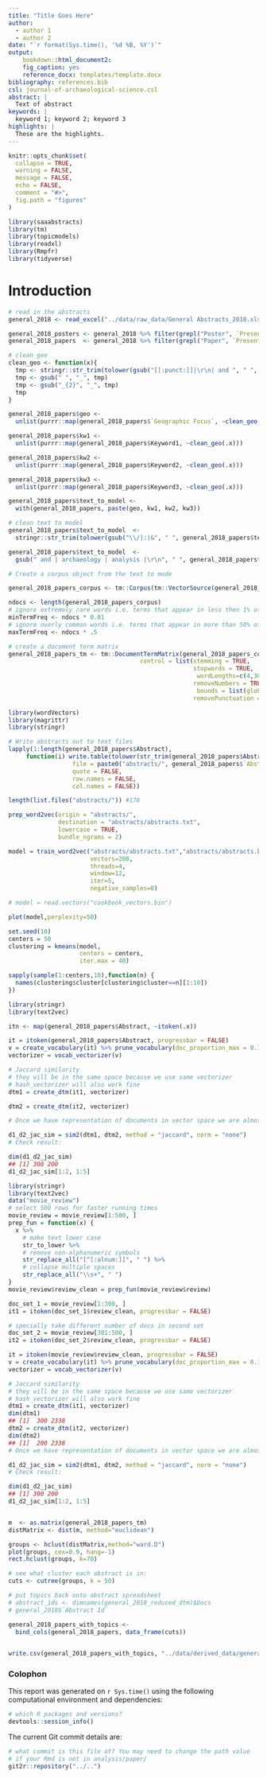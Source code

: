 ```yaml
---
title: "Title Goes Here"
author:
  - author 1
  - author 2
date: "`r format(Sys.time(), '%d %B, %Y')`"
output: 
    bookdown::html_document2:
    fig_caption: yes
    reference_docx: templates/template.docx
bibliography: references.bib
csl: journal-of-archaeological-science.csl
abstract: |
  Text of abstract
keywords: |
  keyword 1; keyword 2; keyword 3
highlights: |
  These are the highlights. 
---
```



<!-- This is the format for text comments that will be ignored during renderings. Do not put R code in these comments because it will not be ignored. -->

```r
knitr::opts_chunk$set(
  collapse = TRUE,
  warning = FALSE,
  message = FALSE,
  echo = FALSE,
  comment = "#>",
  fig.path = "figures"
)

library(saaabstracts)
library(tm)
library(topicmodels)
library(readxl)
library(Rmpfr)
library(tidyverse)
```

# Introduction

```r
# read in the abstracts
general_2018 <- read_excel("../data/raw_data/General Abstracts_2018.xlsx")

general_2018_posters <- general_2018 %>% filter(grepl("Poster", `Presentation Format`))
general_2018_papers  <- general_2018 %>% filter(grepl("Paper", `Presentation Format`))

# clean geo
clean_geo <- function(x){
  tmp <- stringr::str_trim(tolower(gsub("[[:punct:]]|\r\n| and ", " ", x)))
  tmp <- gsub(" ", "_", tmp)
  tmp <- gsub("_{2}", "_", tmp)
  tmp
}

general_2018_papers$geo <- 
  unlist(purrr::map(general_2018_papers$`Geographic Focus`, ~clean_geo(.x)))

general_2018_papers$kw1 <- 
  unlist(purrr::map(general_2018_papers$Keyword1, ~clean_geo(.x)))

general_2018_papers$kw2 <- 
  unlist(purrr::map(general_2018_papers$Keyword2, ~clean_geo(.x)))

general_2018_papers$kw3 <- 
  unlist(purrr::map(general_2018_papers$Keyword3, ~clean_geo(.x)))

general_2018_papers$text_to_model <- 
  with(general_2018_papers, paste(geo, kw1, kw2, kw3))
```


```r
# clean text to model
general_2018_papers$text_to_model  <- 
  stringr::str_trim(tolower(gsub("\\/|:|&", " ", general_2018_papers$text_to_model)))

general_2018_papers$text_to_model  <- 
  gsub(" and | archaeology | analysis |\r\n", " ", general_2018_papers$text_to_model)

```

```r
# Create a corpus object from the text to mode

general_2018_papers_corpus <- tm::Corpus(tm::VectorSource(general_2018_papers$text_to_model ))

ndocs <- length(general_2018_papers_corpus)
# ignore extremely rare words i.e. terms that appear in less then 1% of the documents
minTermFreq <- ndocs * 0.01
# ignore overly common words i.e. terms that appear in more than 50% of the documents
maxTermFreq <- ndocs * .5

# create a document term matrix
general_2018_papers_tm <- tm::DocumentTermMatrix(general_2018_papers_corpus, 
                                     control = list(stemming = TRUE, 
                                                    stopwords = TRUE,
                                                     wordLengths=c(4,30),  
                                                    removeNumbers = TRUE, 
                                                     bounds = list(global = c(minTermFreq, maxTermFreq)),
                                                    removePunctuation = TRUE))
```


```r
library(wordVectors)
library(magrittr)
library(stringr)

# Write abstracts out to text files
lapply(1:length(general_2018_papers$Abstract),
     function(i) write.table(tolower(str_trim(general_2018_papers$Abstract[i])),
                  file = paste0("abstracts/", general_2018_papers$`Abstract Id`[i], ".txt"),
                  quote = FALSE, 
                  row.names = FALSE,
                  col.names = FALSE))

length(list.files("abstracts/")) #178

prep_word2vec(origin = "abstracts/",
              destination = "abstracts/abstracts.txt",
              lowercase = TRUE,
              bundle_ngrams = 2)

model = train_word2vec("abstracts/abstracts.txt","abstracts/abstracts.bin",
                       vectors=200,
                       threads=4,
                       window=12,
                       iter=5,
                       negative_samples=0)

# model = read.vectors("cookbook_vectors.bin")

plot(model,perplexity=50)

set.seed(10)
centers = 50
clustering = kmeans(model,
                    centers = centers,
                    iter.max = 40)

sapply(sample(1:centers,10),function(n) {
  names(clustering$cluster[clustering$cluster==n][1:10])
})

```

```r
library(stringr)
library(text2vec)

itn <- map(general_2018_papers$Abstract, ~itoken(.x))

it = itoken(general_2018_papers$Abstract, progressbar = FALSE)
v = create_vocabulary(it) %>% prune_vocabulary(doc_proportion_max = 0.1, term_count_min = 5)
vectorizer = vocab_vectorizer(v)

# Jaccard similarity
# they will be in the same space because we use same vectorizer
# hash_vectorizer will also work fine
dtm1 = create_dtm(it1, vectorizer)

dtm2 = create_dtm(it2, vectorizer)

# Once we have representation of documents in vector space we are almost done. One thing remains - call sim2():

d1_d2_jac_sim = sim2(dtm1, dtm2, method = "jaccard", norm = "none")
# Check result:

dim(d1_d2_jac_sim)
## [1] 300 200
d1_d2_jac_sim[1:2, 1:5]
```


```r
library(stringr)
library(text2vec)
data("movie_review")
# select 500 rows for faster running times
movie_review = movie_review[1:500, ]
prep_fun = function(x) {
  x %>% 
    # make text lower case
    str_to_lower %>% 
    # remove non-alphanumeric symbols
    str_replace_all("[^[:alnum:]]", " ") %>% 
    # collapse multiple spaces
    str_replace_all("\\s+", " ")
}
movie_review$review_clean = prep_fun(movie_review$review)

doc_set_1 = movie_review[1:300, ]
it1 = itoken(doc_set_1$review_clean, progressbar = FALSE)

# specially take different number of docs in second set
doc_set_2 = movie_review[301:500, ]
it2 = itoken(doc_set_2$review_clean, progressbar = FALSE)

it = itoken(movie_review$review_clean, progressbar = FALSE)
v = create_vocabulary(it) %>% prune_vocabulary(doc_proportion_max = 0.1, term_count_min = 5)
vectorizer = vocab_vectorizer(v)

# Jaccard similarity
# they will be in the same space because we use same vectorizer
# hash_vectorizer will also work fine
dtm1 = create_dtm(it1, vectorizer)
dim(dtm1)
## [1]  300 2338
dtm2 = create_dtm(it2, vectorizer)
dim(dtm2)
## [1]  200 2338
# Once we have representation of documents in vector space we are almost done. One thing remains - call sim2():

d1_d2_jac_sim = sim2(dtm1, dtm2, method = "jaccard", norm = "none")
# Check result:

dim(d1_d2_jac_sim)
## [1] 300 200
d1_d2_jac_sim[1:2, 1:5]



```


```r
m  <- as.matrix(general_2018_papers_tm)
distMatrix <- dist(m, method="euclidean")

groups <- hclust(distMatrix,method="ward.D")
plot(groups, cex=0.9, hang=-1)
rect.hclust(groups, k=70)

# see what cluster each abstract is in:
cuts <- cutree(groups, k = 50)
```



```r
# put topics back onto abstract spreadsheet
# abstract_ids <- dimnames(general_2018_reduced_dtm)$Docs
# general_2018$`Abstract Id`

general_2018_papers_with_topics <- 
  bind_cols(general_2018_papers, data_frame(cuts))
 

write.csv(general_2018_papers_with_topics, "../data/derived_data/general_2018_papers_with_clusters.csv")
```

### Colophon

This report was generated on `r Sys.time()` using the following computational environment and dependencies: 

```r
# which R packages and versions?
devtools::session_info()
```

The current Git commit details are:

```r
# what commit is this file at? You may need to change the path value
# if your Rmd is not in analysis/paper/
git2r::repository("../..")
```

